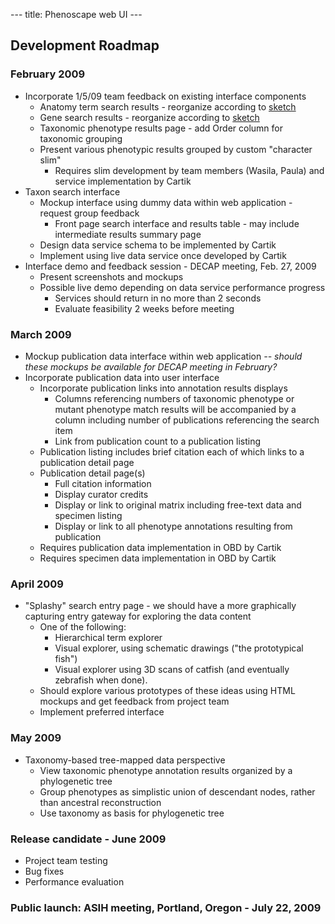 ---
title: Phenoscape web UI
---

==Development Roadmap==
===February 2009===
* Incorporate 1/5/09 team feedback on existing interface components
** Anatomy term search results - reorganize according to [[:Image:Phenotype_search_page_mockup.jpg|sketch]]
** Gene search results - reorganize according to [[:Image:Gene_search_page_mockup.jpg|sketch]]
** Taxonomic phenotype results page - add Order column for taxonomic grouping
** Present various phenotypic results grouped by custom "character slim"
*** Requires slim development by team members (Wasila, Paula) and service implementation by Cartik
* Taxon search interface
** Mockup interface using dummy data within web application - request group feedback
*** Front page search interface and results table - may include intermediate results summary page
** Design data service schema to be implemented by Cartik
** Implement using live data service once developed by Cartik
* Interface demo and feedback session - DECAP meeting, Feb. 27, 2009
** Present screenshots and mockups
** Possible live demo depending on data service performance progress
*** Services should return in no more than 2 seconds
*** Evaluate feasibility 2 weeks before meeting

===March 2009===
* Mockup publication data interface within web application ''-- should these mockups be available for DECAP meeting in February?''
* Incorporate publication data into user interface
** Incorporate publication links into annotation results displays
*** Columns referencing numbers of taxonomic phenotype or mutant phenotype match results will be accompanied by a column including number of publications referencing the search item
*** Link from publication count to a publication listing
** Publication listing includes brief citation each of which links to a publication detail page
** Publication detail page(s)
*** Full citation information
*** Display curator credits
*** Display or link to original matrix including free-text data and specimen listing
*** Display or link to all phenotype annotations resulting from publication
** Requires publication data implementation in OBD by Cartik
** Requires specimen data implementation in OBD by Cartik

===April 2009===
* "Splashy" search entry page - we should have a more graphically capturing entry gateway for exploring the data content
** One of the following:
***Hierarchical term explorer
***Visual explorer, using schematic drawings ("the prototypical fish")
***Visual explorer using 3D scans of catfish (and eventually zebrafish when done).
**Should explore various prototypes of these ideas using HTML mockups and get feedback from project team
**Implement preferred interface

===May 2009===
* Taxonomy-based tree-mapped data perspective
** View taxonomic phenotype annotation results organized by a phylogenetic tree
** Group phenotypes as simplistic union of descendant nodes, rather than ancestral reconstruction
** Use taxonomy as basis for phylogenetic tree

===Release candidate - June 2009===
*Project team testing
*Bug fixes
*Performance evaluation

===Public launch: ASIH meeting, Portland, Oregon - July 22, 2009===